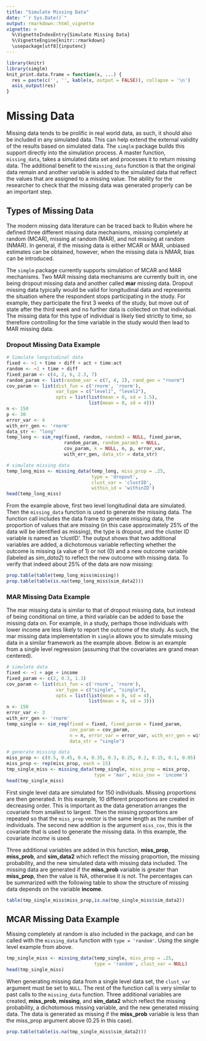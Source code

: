 ```yaml
---
title: "Simulate Missing Data"
date: "`r Sys.Date()`"
output: rmarkdown::html_vignette
vignette: >
  %\VignetteIndexEntry{Simulate Missing Data}
  %\VignetteEngine{knitr::rmarkdown}
  \usepackage[utf8]{inputenc}
---
```

```r
library(knitr)
library(simglm)
knit_print.data.frame = function(x, ...) {
  res = paste(c('', '', kable(x, output = FALSE)), collapse = '\n')
  asis_output(res)
}
```

# Missing Data
Missing data tends to be prolific in real world data, as such, it should also be included in any simulated data. This can help extend the external validity of the results based on simulated data. The `simglm` package builds this support directly into the simulation process. A master function, `missing_data`, takes a simulated data set and processes it to return missing data. The additional benefit to the `missing_data` function is that the original data remain and another variable is added to the simulated data that reflect the values that are assigned to a missing value. The ability for the researcher to check that the missing data was generated properly can be an important step.

## Types of Missing Data
The modern missing data literature can be traced back to Rubin where he defined three different missing data mechanisms, missing completely at random (MCAR), missing at random (MAR), and not missing at random (NMAR). In general, if the missing data is either MCAR or MAR, unbiased estimates can be obtained, however, when the missing data is NMAR, bias can be introduced. 

The `simglm` package currently supports simulation of MCAR and MAR mechanisms. Two MAR missing data mechanisms are currently built in, one being dropout missing data and another called **mar** missing data. Dropout missing data typically would be valid for longitudinal data and represents the situation where the respondent stops participating in the study. For example, they participate the first 3 weeks of the study, but move out of state after the third week and no further data is collected on that individual. The missing data for this type of individual is likely tied strictly to time, so therefore controlling for the time variable in the study would then lead to MAR missing data.

### Dropout Missing Data Example
```r
# Simulate longitudinal data
fixed <- ~1 + time + diff + act + time:act
random <- ~1 + time + diff
fixed_param <- c(4, 2, 6, 2.3, 7)
random_param <- list(random_var = c(7, 4, 2), rand_gen = "rnorm")
cov_param <- list(dist_fun = c('rnorm', 'rnorm'),
                  var_type = c("level1", "level2"),
                  opts = list(list(mean = 0, sd = 1.5),
                              list(mean = 0, sd = 4)))
n <- 150
p <- 30
error_var <- 4
with_err_gen <- 'rnorm'
data_str <- "long"
temp_long <- sim_reg(fixed, random, random3 = NULL, fixed_param,
                     random_param, random_param3 = NULL,
                     cov_param, k = NULL, n, p, error_var, 
                     with_err_gen, data_str = data_str)

# simulate missing data
temp_long_miss <- missing_data(temp_long, miss_prop = .25, 
                               type = 'dropout', 
                               clust_var = 'clustID', 
                               within_id = 'withinID')
head(temp_long_miss)
```

From the example above, first two level longitudinal data are simulated. Then the `missing_data` function is used to generate the missing data. The function call includes the data frame to generate missing data, the proportion of values that are missing (in this case approximately 25% of the data will be identified as missing), the type is dropout, and the cluster ID variable is named as 'clustID'. The output shows that two additional variables are added, a dichotomous variable reflecting whether the outcome is missing (a value of 1) or not (0) and a new outcome variable (labeled as *sim_data2*) to reflect the new outcome with missing data. To verify that indeed about 25% of the data are now missing:

```r
prop.table(table(temp_long_miss$missing))
prop.table(table(is.na(temp_long_miss$sim_data2)))
```

### MAR Missing Data Example
The mar missing data is similar to that of dropout missing data, but instead of being conditional on time, a third variable can be added to base the missing data on. For example, in a study, perhaps those individuals with lower income are less likely to report the outcome of the study. As such, the mar missing data implementation in `simglm` allows you to simulate missing data in a similar framework as the example above. Below is an example from a single level regression (assuming that the covariates are grand mean centered).

```r
# simulate data
fixed <- ~1 + age + income
fixed_param <- c(2, 0.3, 1.3)
cov_param <- list(dist_fun = c('rnorm', 'rnorm'), 
                  var_type = c("single", "single"),
                  opts = list(list(mean = 0, sd = 4),
                              list(mean = 0, sd = 3)))
n <- 150
error_var <- 3
with_err_gen <- 'rnorm'
temp_single <- sim_reg(fixed = fixed, fixed_param = fixed_param,
                       cov_param = cov_param,
                       n = n, error_var = error_var, with_err_gen = with_err_gen,
                       data_str = "single")

# generate missing data
miss_prop <- c(0.5, 0.45, 0.4, 0.35, 0.3, 0.25, 0.2, 0.15, 0.1, 0.05)
miss_prop <- rep(miss_prop, each = 15)
tmp_single_miss <- missing_data(temp_single, miss_prop = miss_prop, 
                                type = 'mar', miss_cov = 'income')
head(tmp_single_miss)
```

First single level data are simulated for 150 individuals. Missing proportions are then generated. In this example, 10 different proportions are created in decreasing order. This is important as the data generation arranges the covariate from smallest to largest. Then the missing proportions are repeated so that the `miss_prop` vector is the same length as the number of individuals. The second new addition is the argument `miss_cov`, this is the covariate that is used to generate the missing data. In this example, the covariate *income* is used.

Three additional variables are added in this function, **miss_prop**, **miss_prob**, and **sim_data2** which reflect the missing proportion, the missing probability, and the new simulated data with missing data included. The missing data are generated if the **miss_prob** variable is greater than **miss_prop**, then the value is NA, otherwise it is not. The percentages can be summarized with the following table to show the structure of missing data depends on the variable **income**.


```r
table(tmp_single_miss$miss_prop,is.na(tmp_single_miss$sim_data2))
```

## MCAR Missing Data Example
Missing completely at random is also included in the package, and can be called with the `missing_data` function with `type = 'random'`. Using the single level example from above.

```r
tmp_single_miss <- missing_data(temp_single, miss_prop = .25, 
                                type = 'random', clust_var = NULL)
head(tmp_single_miss)
```

When generating missing data from a single level data set, the `clust_var` argument must be set to `NULL`. The rest of the function call is very similar to past calls to the `missing_data` function. Three additional variables are created, **miss_prob**, **missing**, and **sim_data2** which reflect the missing probability, a dichotomous missing variable, and the new generated missing data. The data is generated as missing if the **miss_prob** variable is less than the miss_prop argument above (0.25 in this case).

```r
prop.table(table(is.na(tmp_single_miss$sim_data2)))
```
<!--
Data can also be simulated as MCAR at the cluster level. Using the longitudinal example from above.

```r
tmp.long.miss <- missing_data(temp.long, miss_prop = .25, type = 'random', clust_var = 'clustID')
head(tmp.long.miss)
```
-->







